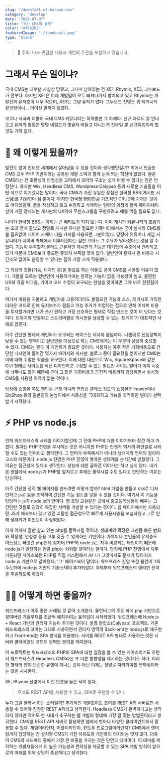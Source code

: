 ```yaml
---
slug: "/downfall-of-korean-cms"
category: "develop"
date: "2020-07-07"
title: "국산 CMS의 몰락"
color: "#f86262"
featuredImage: "./thumbnail.png"
type: "blank"
---
```


> 🚨 주의: 다소 민감한 내용과 개인의 주관을 포함하고 있습니다.

# 그래서 무슨 일이냐?

국내 CMS는 대부분 사실상 망했고, 그나마 남아있는 건 XE1, Rhymix, XE3, 그누보드가 전부다. 하지만 XE1은 이제 개발팀이 모두 빠져나가서 방치되고 있고 Rhymix는 개발진과 유저층이 너무 적으며, XE3는 그냥 유저가 없다. 그누보드 진영은 뭐 레거시의 끝판왕이니... 더이상 말하지 않겠다.

코로나 시국과 더불어 국내 CMS 커뮤니티는 허허벌판 그 자체다. 신규 자료도 잘 안나오고 유저의 활동은 몇몇 네임드가 몇글자 떠들고 다니는게 전부일 뿐 신규유입이라 할 것도 거의 없다.

# 🤔 왜 이렇게 됬을까?

발전도 없이 인터넷 세계에서 살아남을 수 있을 것이라 생각했던걸까? 위에서 언급한 CMS 모두 PHP 기반이라는 공통된 개발 스택과 함께 눈에 띄는 혁신이 없었다. 물론 CMS라는 건 호환성과 안정성을 고려해서 코어의 구조는 쉽게 바뀔 수 없다는 점은 인정한다. 하지만 Wix, Headless CMS, Wordpress Calypso 등의 새로운 기술들을 어떤 식으로 이기겠냐는 말이다. 국내 CMS가 가진 유일한 장점은 한국형 BBS(게시판 시스템)를 지원한다 점 뿐이다. 하지만 한국형 BBS만큼 기초적인 CRUD에 가까운 것이 또 어디있을까. 글을 작성하고 읽고 수정하고 삭제하는 일련의 과정과 함께 페이지네이션이 거진 강제되는 게시판의 UX덕에 무한스크롤을 구현하려고 애를 먹을 필요도 없다.

나아가 한국형 BBS는 이제는 큰 메리트가 되지 않는다. 이미 게시판 커뮤니티의 호황기는 오래 전에 끝났고 정말로 게시판 하나만 필요한 커뮤니티에서는 굳이 설치형 CMS를 쓸 필요없이 네이버 카페나 다음 카페를 사용하면 그만이었다. 당장에 유튜버나 게임 커뮤니티가 네이버 카페에서 이루어진다는 점만 보아도 그 수요가 달라졌다는 것을 알 수 있다. 기능이 부족할지 몰라도 근본적인 게시판의 기능은 대기업의 수준에서 관리되고 있기 때문에 CMS보다 좋으면 좋았지 부족할 것이 없다. 일반인이 혼자서 큰 비용과 시간소모 없이도 운영할 수 있다는 점이 가장 크게 작용했다.

그 이상의 것들(기능, 디자인 등)을 필요로 하는 이들도 굳이 CMS를 사용할 이유가 없다. 개발을 모르는 일반인이 사용하기에는 원하는 기능이 없을 가능성이 높고, 불편한 UX와 각종 버그들, 기어코 코드 수정이 요구되는 현실을 맞이하면 그게 바로 전환점이다.

여기서 비용을 지불하고 개발자를 고용하더라도 불필요한 기능과 소스, 레거시로 가득한 더러운 코드로 인해 유지보수가 힘들고 기능 추가가 어렵다는 점으로 인해 어차피 비용을 투자할거라면 내가 쓰기 편하고 가장 선호하는 형태로 직접 만드는 것이 더 낫다는 것이다. 트위치와 연동되고 스트리머별로 게시판을 생성할 수 있는 '트게더'가 대표적인 사례로 꼽힌다.

아주 간단한 형태에 개인화가 요구되는 케이스는 더더욱 참담하다. 나름대로 진입장벽이 낮을 수 있는 영역이고 일반인을 대상으로 하는 CMS에게는 이 부분이 상당히 중요할 수 있다. CMS는 결국 이 개인화가 중요한 것이다. 사용자는 아주 적은 기회비용으로 간단한 디자인이 들어간 몇가지 페이지와 게시판, 블로그 등이 필요했을 뿐이지만 CMS는 이에 대해 수많은 학습을 요구한다. 이에 대한 대안으로 Wix, SquareSpace와 같은 GUI 형태로 사이트를 직접 디자인하고 구성할 수 있는 빌트인 사이트 빌더가 이미 시중에 너무나도 많기 때문에 굳이 그 많은 기회비용과 금전적 비용까지 감당하면서 설치형 CMS를 사용할 이유가 없는 것이다.

당장에 쇼핑몰 쪽도 웬만큼 큰게 아니라 편집숍 클래스 정도의 쇼핑몰은 imweb이나 SixShop 등의 일반인의 눈높이에서 사용성을 극대화하고 기능을 최적화한 빌더가 선택받기 시작했다.

# ⚡ PHP vs node.js

먼저 워드프레스의 사례를 이야기할건데 그 전에 PHP에 대한 이야기부터 잠깐 하고 가겠다. 필자는 PHP 진영을 무시하는 것은 아니지만 PHP는 언젠가 역사의 뒤안길로 사라질 수도 있는 언어라고 생각한다. 그 언어가 부족해서가 아니라 생태계와 언어의 갈라파고스화 때문이다. node.js 진영은 PHP 진영이 쌓아온 생태계를 순식간에 앞질렀다. 그 이유는 접근성에 있다고 생각한다. 성능에 대한 골아픈 이야기는 하고 싶지 않다. 내가 본 관점에서 node.js가 PHP를 앞지르고 후에는 몰락시킬 수도 있다고 판단하는 이유는 단순하다.

아주 간단한 정적 웹 페이지를 만드려면 어떻게 할까? html 파일을 만들고 css로 디자인하고 js로 돔을 조작하여 간단한 기능 정도를 넣을 수 있을 것이다. 여기서 이 기능을 담당하는 js가 node.js의 언어다. 웹 코딩 교실같은 곳에서 중고등학생들이 배우는 그 간단한 것들로 굉장히 복잡한 서버를 개발할 수 있다는 것이다. 웹 페이지에서만 사용되던 JS가 애초부터 갖고 있던 괴랄한 접근성으로 빠르게 사용자층을 포섭하였고 그로 인해 생태계가 미친듯이 확장되었다.

이게 어째서 잘만 살고 있는 php를 몰락시킬 것이냐. 생태계의 확장은 그만큼 빠른 변화와 확장성, 안정성 등을 고루 갖출 수 있게하는 기반이다. 가뜩이나 본인들의 유저층도 어느정도 빼앗긴 php인데 심지어 PHP와 node.js는 자주 비교되는 타입이기 때문에 node.js가 발전하는 만큼 php는 쇠퇴할 것이라는 말이다. 당장에 PHP 진영에서 자주 거론되던 페이스북은 PHP를 직접 커스텀해서 쓰다가 그것마저도 문제가 많아지자 node.js 기반으로 갈아탔다. '그' 페이스북이 말이다. 워드프레스 진영 또한 뮬런버그의 주도하에 node.js 기반의 기술스택이 추가되었다. 이제부터 워드프레스의 영리한 전략을 후술하도록 하겠다.

# 🤷‍♂️ 어떻게 하면 좋을까?

워드프레스가 아주 좋은 사례될 것 같아 소개한다. 뮬런버그의 주도 하에 php 기반으로 쌓여버린 기술부채를 조금씩 해치우려는 움직임이 시작되었다. 워드프레스에 Node.js + React 기반의 관리자 기능이 추가된 것이다. 일명 칼립소(Calypso) 프로젝트. 기존 워드프레스의 코어는 그대로 사용하면서 관리자 영역의 Back-end는 node.js로 재구현하고 Front-end는 SPA 방식을 차용했다. 서버를 REST API 형태로 사용하는 것은 서버와 클라이언트 코드의 완벽한 분리를 의미한다.

이 프로젝트는 워드프레스의 PHP와 SPA에 대한 입장을 볼 수 있는 케이스이기도 하면서 워드프레스가 Headless CMS라는 또 다른 방향성을 제시하는 것이기도 하다. 이러한 형태의 웹이 단순한 유행에 지나는 것이 아닌 이제는 정말로 따라가야할 변화점이라는 것을 시사한다.

XE, Rhymix 진영에서 이런 반론을 들은 적이 있다.

> 우리도 REST API를 사용할 수 있고, SPA로 구현할 수 있다.

누가 그걸 몰라서 하는 소리일까? 추가적인 개발없이도 코어를 REST API 서버로만 사용할 수 있어야 진정한 REST API라고 생각한다. Headless CMS가 완벽하다고는 생각하지 않지만 적어도 현 시대가 추구하는 웹 개발의 형태에 가장 잘 맞는 방법론이라고 생각한다. CMS를 REST API 서버로 활용하면 웹에서 벗어나 다양한 클라이언트에서 활용할 수 있다. 게임이라던지, 어플이라던지, 윈도우 프로그램이라던지? CMS에서 렌더링까지 담당하는 건 설치형 CMS가 가진 자유도와 개인화의 의지와는 맞지 않다. 더욱이 CMS의 서드파티 중에서 가장 큰 비중을 가지는 것은 단연코 테마이다. 이 테마를 제작하는 개발자들에게 더 높은 가능성과 편의성을 제공할 수 있는 SPA 개발 방식이 앞으로의 미래를 위해 상당히 중요하다고 생각한다.
